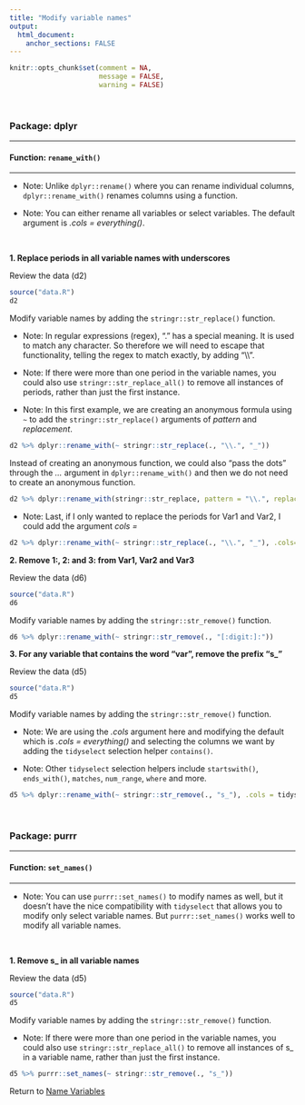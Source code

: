 ```yaml
---
title: "Modify variable names"
output: 
  html_document:
    anchor_sections: FALSE
---
```


```r
knitr::opts_chunk$set(comment = NA,
                      message = FALSE,
                      warning = FALSE)
```

<br>

### Package: dplyr

---

#### Function: `rename_with()`

---

* Note: Unlike `dplyr::rename()` where you can rename individual columns, `dplyr::rename_with()` renames columns using a function.

* Note: You can either rename all variables or select variables. The default argument is *.cols = everything()*.

<br>

**1\. Replace periods in all variable names with underscores**

Review the data (d2)

```r

source("data.R")
d2

```

Modify variable names by adding the `stringr::str_replace()` function.

* Note: In regular expressions (regex), "." has a special meaning. It is used to match any character. So therefore we will need to escape that functionality, telling the regex to match exactly, by adding "\\\\".

* Note: If there were more than one period in the variable names, you could also use `stringr::str_replace_all()` to remove all instances of periods, rather than just the first instance.

* Note: In this first example, we are creating an anonymous formula using `~` to add the `stringr::str_replace()` arguments of *pattern* and *replacement*.

```r

d2 %>% dplyr::rename_with(~ stringr::str_replace(., "\\.", "_"))

```

Instead of creating an anonymous function, we could also "pass the dots" through the *...* argument in `dplyr::rename_with()` and then we do not need to create an anonymous function.

```r

d2 %>% dplyr::rename_with(stringr::str_replace, pattern = "\\.", replacement = "_")

```

* Note: Last, if I only wanted to replace the periods for Var1 and Var2, I could add the argument *cols =*

```r

d2 %>% dplyr::rename_with(~ stringr::str_replace(., "\\.", "_"), .cols=c(Var.1, Var.2))

```


**2\. Remove 1:, 2: and 3: from Var1, Var2 and Var3**

Review the data (d6)

```r

source("data.R")
d6

```

Modify variable names by adding the `stringr::str_remove()` function.

```r

d6 %>% dplyr::rename_with(~ stringr::str_remove(., "[:digit:]:"))

```


**3\. For any variable that contains the word "var", remove the prefix "s_"**

Review the data (d5)

```r

source("data.R")
d5

```

Modify variable names by adding the `stringr::str_remove()` function.

* Note: We are using the *.cols* argument here and modifying the default which is *.cols = everything()* and selecting the columns we want by adding the `tidyselect` selection helper `contains()`.

* Note: Other `tidyselect` selection helpers include `startswith()`, `ends_with()`, `matches`, `num_range`, `where` and more.

```r

d5 %>% dplyr::rename_with(~ stringr::str_remove(., "s_"), .cols = tidyselect::contains("var"))

```

<br>

### Package: purrr

---

#### Function: `set_names()`

---

* Note: You can use `purrr::set_names()` to modify names as well, but it doesn't have the nice compatibility with `tidyselect` that allows you to modify only select variable names. But `purrr::set_names()` works well to modify all variable names.


<br>

**1\. Remove s_ in all variable names**

Review the data (d5)

```r

source("data.R")
d5

```

Modify variable names by adding the `stringr::str_remove()` function.

* Note: If there were more than one period in the variable names, you could also use `stringr::str_replace_all()` to remove all instances of s_ in a variable name, rather than just the first instance.

```r

d5 %>% purrr::set_names(~ stringr::str_remove(., "s_"))

```


Return to [Name Variables](https://github.com/Cghlewis/data-wrangling-functions/wiki/Name Variables)
